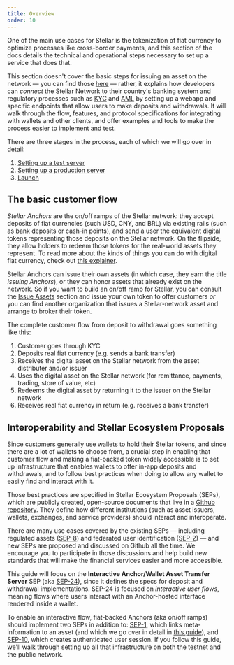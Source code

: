 ```yaml
---
title: Overview
order: 10
---
```


One of the main use cases for Stellar is the tokenization of fiat currency to optimize processes like cross-border payments, and this section of the docs details the technical and operational steps necessary to set up a service that does that.  

This section doesn't cover the basic steps for issuing an asset on the network — you can find those [here](../issuing-assets/index.mdx) — rather, it explains how developers can *connect* the Stellar Network to their country's banking system and regulatory processes such as [KYC](https://en.wikipedia.org/wiki/Know_your_customer) and [AML](https://en.wikipedia.org/wiki/Money_laundering#Anti-money_laundering) by setting up a webapp and specific endpoints that allow users to make deposits and withdrawals.  It will walk through the flow, features, and protocol specifications for integrating with wallets and other clients, and offer examples and tools to make the process easier to implement and test.  

There are three stages in the process, each of which we will go over in detail:

1. [Setting up a test server](./setting-up-test-server.mdx)
1. [Setting up a production server](./setting-up-production-server.mdx)
1. [Launch](./launch.mdx)

## The basic customer flow

*Stellar Anchors* are the on/off ramps of the Stellar network: they accept deposits of fiat currencies (such USD, CNY, and BRL) via existing rails (such as bank deposits or cash-in points), and send a user the  equivalent digital tokens representing those deposits on the Stellar network.  On the flipside, they allow holders to redeem those tokens for the real-world assets they represent.  To read more about the kinds of things you can do with digital fiat currency, check out [this explainer](https://www.stellar.org/learn/the-power-of-stellar).

Stellar Anchors can issue their own assets (in which case, they earn the title *Issuing Anchors*), or they can honor assets that already exist on the network.  So if you want to build an on/off ramp for Stellar, you can consult the [Issue Assets](../issuing-assets/index.mdx) section and issue your own token to offer customers *or* you can find another organization that issues a Stellar-network asset and arrange to broker their token.   

The complete customer flow from deposit to withdrawal goes something like this:

1. Customer goes through KYC
1. Deposits real fiat currency (e.g. sends a bank transfer)
1. Receives the digital asset on the Stellar network from the asset distributer and/or issuer
1. Uses the digital asset on the Stellar network (for remittance, payments, trading, store of value, etc)
1. Redeems the digital asset by returning it to the issuer on the Stellar network
1. Receives real fiat currency in return (e.g. receives a bank transfer) 

## Interoperability and Stellar Ecosystem Proposals

Since customers generally use wallets to hold their Stellar tokens, and since there are a lot of wallets to choose from, a crucial step in enabling that customer flow and making a fiat-backed token widely accessible is to set up infrastructure that enables wallets to offer in-app deposits and withdrawals, and to follow best practices when doing to allow any wallet to easily find and interact with it.

Those best practices are specified in Stellar Ecosystem Proposals (SEPs), which are publicly created, open-source documents that live in a [Github repository](https://github.com/stellar/stellar-protocol/tree/master/ecosystem#stellar-ecosystem-proposals-seps).  They define how different institutions (such as asset issuers, wallets, exchanges, and service providers) should interact and interoperate. 

There are many use cases covered by the existing SEPs — including regulated assets ([SEP-8](https://github.com/stellar/stellar-protocol/blob/master/ecosystem/sep-0008.md)) and federated user identification ([SEP-2](https://github.com/stellar/stellar-protocol/blob/master/ecosystem/sep-0002.md)) — and new SEPs are proposed and discussed on Github all the time.  We encourage you to participate in those discussions and help build new standards that will make the financial services easier and more accessible.

This guide will focus on the **Interactive Anchor/Wallet Asset Transfer Server** SEP (aka [SEP-24](https://github.com/stellar/stellar-protocol/blob/master/ecosystem/sep-0024.md)), since it defines the specs for deposit and withdrawal implementations. SEP-24 is focused on *interactive user flows*, meaning flows where users interact with an Anchor-hosted interface rendered inside a wallet. 

To enable an interactive flow, fiat-backed Anchors (aka on/off ramps) should implement two SEPs in addition to: [SEP-1](https://github.com/stellar/stellar-protocol/blob/master/ecosystem/sep-0001.md), which links meta-information to an asset (and which we go over in detail in [this guide](../issuing-assets/publishing-asset-info.mdx)), and [SEP-10](https://github.com/stellar/stellar-protocol/blob/master/ecosystem/sep-0010.md), which creates authenticated user session.  If you follow this guide, we'll walk through setting up all that infrastructure on both the testnet and the public network.
